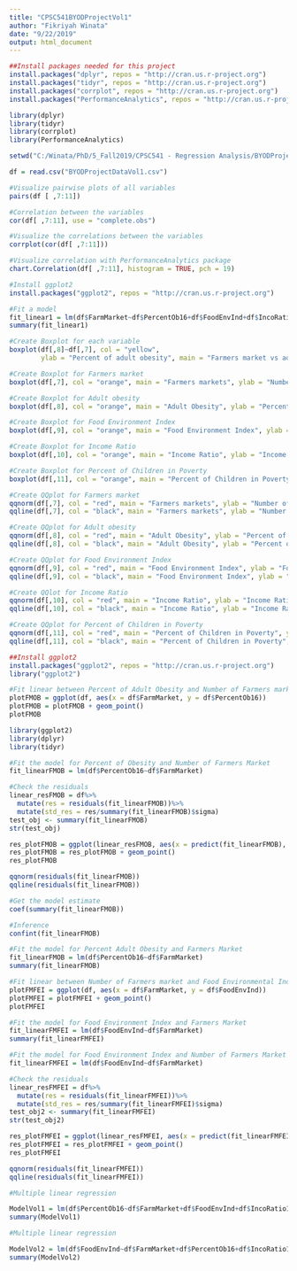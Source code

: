 ---
title: "CPSC541BYODProjectVol1"
author: "Fikriyah Winata"
date: "9/22/2019"
output: html_document
---

```{r}
##Install packages needed for this project
install.packages("dplyr", repos = "http://cran.us.r-project.org")
install.packages("tidyr", repos = "http://cran.us.r-project.org")
install.packages("corrplot", repos = "http://cran.us.r-project.org")
install.packages("PerformanceAnalytics", repos = "http://cran.us.r-project.org")

library(dplyr)
library(tidyr)
library(corrplot)
library(PerformanceAnalytics)

```

```{r}
setwd("C:/Winata/PhD/5_Fall2019/CPSC541 - Regression Analysis/BYODProject/CPSC541BYODProject/CPSC541BYODProject")

df = read.csv("BYODProjectDataVol1.csv")

#Visualize pairwise plots of all variables
pairs(df [ ,7:11])

```

```{r}
#Correlation between the variables
cor(df[ ,7:11], use = "complete.obs")

```

```{r}
#Visualize the correlations between the variables
corrplot(cor(df[ ,7:11]))

```

```{r}

#Visualize correlation with PerformanceAnalytics package
chart.Correlation(df[ ,7:11], histogram = TRUE, pch = 19)


```

```{r}
#Install ggplot2
install.packages("ggplot2", repos = "http://cran.us.r-project.org")

```

```{r}

#Fit a model
fit_linear1 = lm(df$FarmMarket~df$PercentOb16+df$FoodEnvInd+df$IncoRatio16+df$PerChildPov16)
summary(fit_linear1)


```

```{r}
#Create Boxplot for each variable
boxplot(df[,8]~df[,7], col = "yellow", 
        ylab = "Percent of adult obesity", main = "Farmers market vs adult obesity in the United States by County", xlab = "Number of farmers market")

```

```{r}

#Create Boxplot for Farmers market
boxplot(df[,7], col = "orange", main = "Farmers markets", ylab = "Number of farmers market")


```

```{r}

#Create Boxplot for Adult obesity
boxplot(df[,8], col = "orange", main = "Adult Obesity", ylab = "Percent of Adult Obesity")


```


```{r}
#Create Boxplot for Food Environment Index
boxplot(df[,9], col = "orange", main = "Food Environment Index", ylab = "Food Environment Index")
```

```{r}
#Create Boxplot for Income Ratio
boxplot(df[,10], col = "orange", main = "Income Ratio", ylab = "Income Ratio")
```

```{r}
#Create Boxplot for Percent of Children in Poverty
boxplot(df[,11], col = "orange", main = "Percent of Children in Poverty", ylab = "Percent of Children in Poverty")


```

```{r}
#Create QQplot for Farmers market
qqnorm(df[,7], col = "red", main = "Farmers markets", ylab = "Number of Farmers market")
qqline(df[,7], col = "black", main = "Farmers markets", ylab = "Number of Farmers market")
```

```{r}
#Create QQplot for Adult obesity
qqnorm(df[,8], col = "red", main = "Adult Obesity", ylab = "Percent of Adult Obesity")
qqline(df[,8], col = "black", main = "Adult Obesity", ylab = "Percent of Adult Obesity")
```

```{r}
#Create QQplot for Food Environment Index
qqnorm(df[,9], col = "red", main = "Food Environment Index", ylab = "Food Environment Index")
qqline(df[,9], col = "black", main = "Food Environment Index", ylab = "Food Environment Index")

```

```{r}
#Create QQlot for Income Ratio
qqnorm(df[,10], col = "red", main = "Income Ratio", ylab = "Income Ratio")
qqline(df[,10], col = "black", main = "Income Ratio", ylab = "Income Ratio")
```

```{r}
#Create QQplot for Percent of Children in Poverty
qqnorm(df[,11], col = "red", main = "Percent of Children in Poverty", ylab = "Percent of Children in Poverty")
qqline(df[,11], col = "black", main = "Percent of Children in Poverty", ylab = "Percent of Children in Poverty")
```

```{r}
##Install ggplot2
install.packages("ggplot2", repos = "http://cran.us.r-project.org")
library("ggplot2")

#Fit linear between Percent of Adult Obesity and Number of Farmers market
plotFMOB = ggplot(df, aes(x = df$FarmMarket, y = df$PercentOb16))
plotFMOB = plotFMOB + geom_point()
plotFMOB

```

```{r}
library(ggplot2)
library(dplyr)
library(tidyr)

#Fit the model for Percent of Obesity and Number of Farmers Market
fit_linearFMOB = lm(df$PercentOb16~df$FarmMarket)

#Check the residuals
linear_resFMOB = df%>%
  mutate(res = residuals(fit_linearFMOB))%>%
  mutate(std_res = res/summary(fit_linearFMOB)$sigma)
test_obj <- summary(fit_linearFMOB)
str(test_obj)

res_plotFMOB = ggplot(linear_resFMOB, aes(x = predict(fit_linearFMOB), y = std_res))
res_plotFMOB = res_plotFMOB + geom_point()
res_plotFMOB

```

```{r}
qqnorm(residuals(fit_linearFMOB))
qqline(residuals(fit_linearFMOB))

```

```{r}
#Get the model estimate
coef(summary(fit_linearFMOB))
```

```{r}

#Inference
confint(fit_linearFMOB)

```

```{r}
#Fit the model for Percent Adult Obesity and Farmers Market
fit_linearFMOB = lm(df$PercentOb16~df$FarmMarket)
summary(fit_linearFMOB)
```

```{r}

#Fit linear between Number of Farmers market and Food Environmental Index
plotFMFEI = ggplot(df, aes(x = df$FarmMarket, y = df$FoodEnvInd))
plotFMFEI = plotFMFEI + geom_point()
plotFMFEI

```

```{r}

#Fit the model for Food Environment Index and Farmers Market
fit_linearFMFEI = lm(df$FoodEnvInd~df$FarmMarket)
summary(fit_linearFMFEI)

```

```{r}

#Fit the model for Food Environment Index and Number of Farmers Market
fit_linearFMFEI = lm(df$FoodEnvInd~df$FarmMarket)

#Check the residuals
linear_resFMFEI = df%>%
  mutate(res = residuals(fit_linearFMFEI))%>%
  mutate(std_res = res/summary(fit_linearFMFEI)$sigma)
test_obj2 <- summary(fit_linearFMFEI)
str(test_obj2)

res_plotFMFEI = ggplot(linear_resFMFEI, aes(x = predict(fit_linearFMFEI), y = std_res))
res_plotFMFEI = res_plotFMFEI + geom_point()
res_plotFMFEI

```

```{r}
qqnorm(residuals(fit_linearFMFEI))
qqline(residuals(fit_linearFMFEI))
```

```{r}

#Multiple linear regression

ModelVol1 = lm(df$PercentOb16~df$FarmMarket+df$FoodEnvInd+df$IncoRatio16+df$PerChildPov16)
summary(ModelVol1)
```

```{r}

#Multiple linear regression

ModelVol2 = lm(df$FoodEnvInd~df$FarmMarket+df$PercentOb16+df$IncoRatio16+df$PerChildPov16)
summary(ModelVol2)

```









